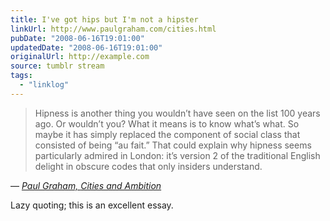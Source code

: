 ```yaml
---
title: I've got hips but I'm not a hipster
linkUrl: http://www.paulgraham.com/cities.html
pubDate: "2008-06-16T19:01:00"
updatedDate: "2008-06-16T19:01:00"
originalUrl: http://example.com
source: tumblr stream
tags:
  - "linklog"
---
```


> Hipness is another thing you wouldn&rsquo;t have seen on the list 100 years ago. Or wouldn&rsquo;t you? What it means is to know what&rsquo;s what. So maybe it has simply replaced the component of social class that consisted of being &ldquo;au fait.&rdquo; That could explain why hipness seems particularly admired in London: it&rsquo;s version 2 of the traditional English delight in obscure codes that only insiders understand.

— <cite>[Paul Graham, _Cities and Ambition_](http://www.paulgraham.com/cities.html)</cite>

Lazy quoting; this is an excellent essay.
